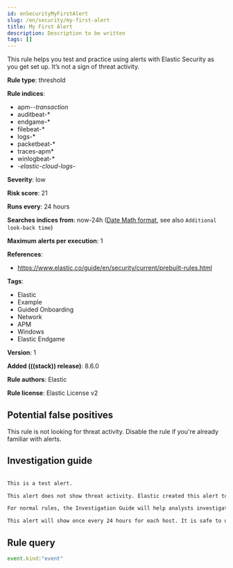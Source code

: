 ```yaml
---
id: enSecurityMyFirstAlert
slug: /en/security/my-first-alert
title: My First Alert
description: Description to be written
tags: []
---
```


<div id="my-first-alert"></div>

This rule helps you test and practice using alerts with Elastic Security as you get set up. It’s not a sign of threat activity.

**Rule type**: threshold

**Rule indices**:

* apm-*-transaction*
* auditbeat-*
* endgame-*
* filebeat-*
* logs-*
* packetbeat-*
* traces-apm*
* winlogbeat-*
* -*elastic-cloud-logs-*

**Severity**: low

**Risk score**: 21

**Runs every**: 24 hours

**Searches indices from**: now-24h ([Date Math format](((ref))/common-options.html#date-math), see also <DocLink id="enSecurityRulesUiCreate" section="set-the-rules-schedule">`Additional look-back time`</DocLink>)

**Maximum alerts per execution**: 1

**References**:

* https://www.elastic.co/guide/en/security/current/prebuilt-rules.html

**Tags**:

* Elastic
* Example
* Guided Onboarding
* Network
* APM
* Windows
* Elastic Endgame

**Version**: 1

**Added (((stack)) release)**: 8.6.0

**Rule authors**: Elastic

**Rule license**: Elastic License v2

## Potential false positives

This rule is not looking for threat activity. Disable the rule if you're already familiar with alerts.

## Investigation guide

```markdown
 
This is a test alert.

This alert does not show threat activity. Elastic created this alert to help you understand how alerts work.

For normal rules, the Investigation Guide will help analysts investigate alerts.

This alert will show once every 24 hours for each host. It is safe to disable this rule.

```

## Rule query

```js
event.kind:"event"
```

